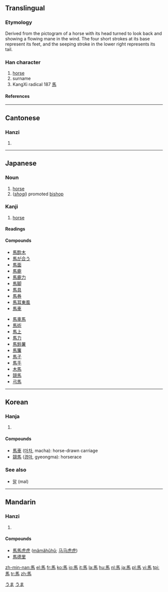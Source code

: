 {{see|马}}

==Translingual==
{{Han stroke|[http://www.edu.tw/EDU_WEB/EDU_MGT/MANDR/EDU6300001/allbook/bishuen/p203b.htm?open]}}
===Etymology===
Derived from the pictogram of a horse with its head turned to look back and showing a flowing mane in the wind. The four short strokes at its base represent its feet, and the seeping stroke in the lower right represents its tail.

===Han character===
{{Han char|rn=187|rad=馬|as=00|sn=10|four=7132<sub>7</sub>|canj=尸手尸火 (SQSF)}}
#  [[horse]]
#   surname
#   KangXi radical 187 [[Index:Chinese radical/馬|馬]]
====References====
{{Han ref|kx=1433.010|dkj=44572|dj=1956.340|hdz=74539.010|uh=99AC|ud=39340|bh=B0A8|bd=45224}}

----
==Cantonese==
===Hanzi===
{{yue-hanzi|jyut=maa5|y=ma5}}
# {{defn|Cantonese}}
----
==Japanese==
{{stroke order|strokes=10|type=jbw}}

===Noun===
{{ja-noun|k|hira=うま|rom=uma}}

# [[horse]]
# (''[[shogi]]'') promoted [[bishop]]

[[Category:1000 Japanese basic words|うま]]
[[Category:ja:Horses| ]]
[[Category:ja:Mammals|うま]]

===Kanji===
{{ja-kanji|grade=2|rs=馬00}}

# [[horse]]

====Readings====
{{ja-readings|on=[[ば]] (ba), [[め]] (me), [[ま]] (ma)|kun=[[うま]] (uma)}}

====Compounds====
{{top2}}
*[[馬酔木]]
*[[馬が合う]]
*[[馬面]]
*[[馬鹿]]
*[[馬鹿力]]
*[[馬脚]]
*[[馬具]]
*[[馬券]]
*[[馬耳東風]]
*[[馬車]]
{{mid2}}
*[[馬車馬]]
*[[馬術]]
*[[馬上]]
*[[馬力]]
*[[馬鈴薯]]
*[[馬簾]]
*[[馬子]]
*[[馬手]]
*[[木馬]]
*[[競馬]]
*[[弓馬]]
{{bottom}}

----

==Korean==
===Hanja===
{{ko-hanja|hangeul=[[마]]|eumhun=[[말]], [[성]]|rv=ma|mr=ma|y=ma}}
# {{defn|Korean}}

====Compounds====
*[[馬車]] ([[마차]], macha): horse-drawn carriage
*[[競馬]] ([[경마]], gyeongma): horserace

===See also===
* [[말]] (mal)

----
==Mandarin==
===Hanzi===
{{cmn-hanzi|sim=马|pin=[[mǎ]] ([[ma3]])|wg=ma<sup>3</sup>}}
# {{defn|Mandarin}}

====Compounds====
*[[馬馬虎虎]] ([[mǎmǎhǔhǔ]]; [[马马虎虎]])
*[[馬德里]]

[[zh-min-nan:馬]]
[[el:馬]]
[[fr:馬]]
[[ko:馬]]
[[io:馬]]
[[it:馬]]
[[la:馬]]
[[hu:馬]]
[[nl:馬]]
[[ja:馬]]
[[pl:馬]]
[[vi:馬]]
[[tpi:馬]]
[[tr:馬]]
[[zh:馬]]